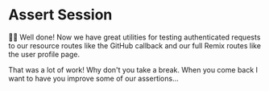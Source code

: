 # Assert Session

👨‍💼 Well done! Now we have great utilities for testing authenticated requests to
our resource routes like the GitHub callback and our full Remix routes like the
user profile page.

That was a lot of work! Why don't you take a break. When you come back I want to
have you improve some of our assertions...
